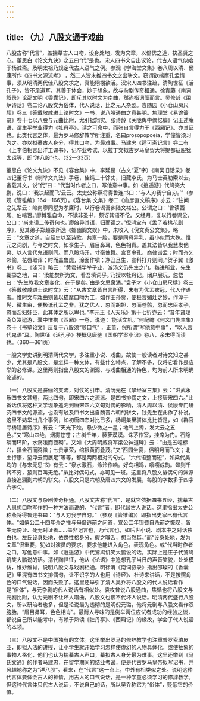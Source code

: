 ```yaml
---
---
---
```

title: （九）八股文通于戏曲
---




八股古称“代言”，盖揣摹古人口吻，设身处地，发为文章，以俳优之道，抉圣贤之心。董思白《论文九诀》之五曰“代”是也。宋人四书文自出议论，代古人语气似始于杨诚斋。及明太祖乃规定代古人语气之例。参观《学海堂文集》卷八周以清、侯康所作《四书文源流考》 ，然二人皆未推四书文之出骈文。窃谓欲揣摩孔孟情事，须从明清两代佳八股文求之，真能栩栩欲活。汉宋人四书注疏，清陶世征《活孔子》，皆不足道耳。其善于体会，妙于想象，故与杂剧传奇相通。徐青藤《南词叙录》论邵文明《香囊记》，即斥其以时文为南曲，然尚指词藻而言。吴修龄《围炉诗话》卷二论八股文为俗体，代人说话，比之元人杂剧。袁随园《小仓山房尺牍》卷三《答戴敬咸进士论时文》一书，说八股通曲之意甚明。焦理堂《易馀籥录》卷十七以八股与元曲比附，尤引据翔实。张诗龄《关陇舆中偶忆编》记王述庵语，谓生平举业得力《牡丹亭》，读之可命中，而张自言得力于《西厢记》。亦其证也。此类代言之体，最为罗马修辞教学所注重，名曰prosopopoeia，学僮皆须习为之。亦以拟摹古人身分，得其口吻，为最难事。马建忠《适可斋记言》卷二有《上李伯相言出洋工课书》，记卒业考试，以拉丁文拟古罗马皇贺大将提都征服犹太诏等，即“洋八股”也。（32—33页）

董思白《论文九诀》不见《容台集》中，李延昰（古文“夏”字）《南吴旧话录》卷四记董行书《制举文九法》手卷，佳绢二十馀丈，旧藏李氏，为马士英勒索以去。备载其文，说“代”曰：“代当时作者之口，写他意中事。如《逍遥游》代鸠笑大鹏，说曰：‘我决起而飞’云云。太史公称燕将得鲁连书曰：‘与人刃我宁自刃。’”（参观《管锥编》164—166页）。《容台集·文集》卷二《俞彦直文稿序》亦云：“往闻之先辈云：岭南廖同墅为孝廉时，以行卷谒吾乡陆文裕公。公谓之曰：‘曾读西厢、伯喈否。’廖博雅自命，不读非圣书，颇讶其语不伦。又经月，复以行卷谒公。公曰：‘尚未读二传奇何也。’廖始异其语，归而读之。”倪鸿宝有《孟子若桃花剧序》，见其弟子郑超宗所选《媚幽阁文娱》中，未收入《倪文贞公文集》，略云：“文章之道，自经史以至诗歌，共禀一胎，要是同母异乳，虽小似而大殊。惟元之词剧，与今之时文，如孪生子，眉目鼻耳，色色相肖。盖其法皆以我慧发他灵、以人言代鬼语则同。而八股场开，寸毫傀舞。宫音串孔，商律谱孟；时而齐乞邻偷，花唇取诨；时而盖鲁虎，涂面作嗔；净丑旦生，宣科打介则同。”贺子翼《激书》卷二《涤习》略云：“黄君辅学举子业，游汤义仍先生之门。每进所业，先生辄掷之地，曰：‘汝能焚所为文，看吾填词乎。’乃授以牡丹记。闭户展玩，忽悟曰：‘先生教我文章变化，在于是矣。’由是文思泉涌。”袁子才《小仓山房尺牍》卷三《答戴敬咸进士论时文》云：“从古文章皆自言所得，未有为优孟衣冠，代人作语者。惟时文与戏曲则皆以描摩口吻为工，如作王孙贾，便极言媚灶之妙，作淳于髡、微生亩，便极诋孔孟之非。犹之优人，忽而胡妲，忽而苍鹘，忽而忠臣孝子，忽而淫妇奸臣，此其体之所以卑也。”李元玉《人天乐》第十七折亦云：“昔年诸理斋负笈遨游，囊中惟携《西厢》一卷，说道：‘能活文机。’”何屺瞻《何义门先生集》卷十《书塾论文》反复于八股须“顺口气” ，正董、倪所谓“写他意中事” ，“以人言代鬼语”耳。陶世征《活孔子》梗概见唐鉴《国朝学案小识》卷八，余未得而读也。（360—361页）

一般文学史讲到明清两代文学，多注重小说、戏曲，故使一般读者对诗文知之甚少，尤其是八股文，是怎样一种文体，有些什么特点，了解不多，仅将它看作是应举的必修课。这里两则指出八股文的渊源、与戏曲相通的特色，均为前人所未明确论述的。

（一）八股文是骈俪的支流，对仗的引申。清阮元在《揅经室三集》云：“洪武永乐四书文甚短，两比四句，即宋四六之流派。是四书排偶之文，上接唐宋四六。”此番话仅将这种文学现象追溯到唐宋四六文句对偶的影响，清人周以清、侯康专门研究四书文的源流，也没有触及四书文出自魏晋六朝的骈文，钱先生在此作了补说。这里不妨举出几个事例，如初唐四杰对比已多，杨炯集里骈体比比皆是，如《群官寻杨隐居诗序》有云：“天光下烛，悬少微之一星；地气上腾，发大云之五色。”又“寒山四绝，烟雾苍苍；古树千年，藤萝漠漠。诛茅作室，挂席为门。石隐磷而环阶，水潺湲而匝砌”。又如《大周明威将军梁公神道碑》云：“由是五噫标兴，播金石而腾徽；七贵承荣，绾银黄而叠茂。”又“西园坐宴，侣明月而飞文；北土行康，望浮云而展足”等等，都是两两相对的句式。“六代语整而短”，如梁代吴均的《与宋元思书》有云：“泉水激石，泠泠作响。好鸟相鸣，嘤嘤成韵。蝉则千转不穷，猿则百叫无绝。”排比对偶句式，亦可见一斑。这里将八股文排偶句的渊源直接追溯到六朝的骈文。八股文只是六朝及唐四六文的发展，每股的字数多于四字六字句。

（二）八股文与杂剧传奇相通。八股文古称“代言”，是就它依据四书五经，揣摹古人思想口吻写作的一种方法而说的，“代言”者，即代替古人说话。这里指出太史公称燕将得鲁连书曰：“与人刃我宁自刃。”（参观《管锥编》）即指出史家已有代言体。“如僖公二十四年介之推与母偕逃前之问答，宣公二年钡麑自杀前之慨叹，皆生无傍证、死无对证者……盖非记言也，乃代言也，如后世小说、剧本中之对话独白也。左氏设身处地，依傍性格身分，假之喉舌，想当然耳。”而“设身处地，发为文章”很重要，犹如对演员的要求，要求他能进入角色，表现角色。或“代当时作者之口，写他意中事。如《逍遥游》中代鷟鸠讥笑大鹏说的话，实际上是庄子代鷟鸠讥笑大鹏说的话。清代陶世征，他从《论语》中追想孔子当日的声音笑貌，处处模仿，维妙维肖，说明八股文与戏剧相通。明徐渭《南词叙录》指出邵璨的《香囊记》里混有四书文排偶句，让不识字的人也用《诗经》、杜诗来讲话，不是按照角色的口气说话，因而失败了。这里还举引了清人吴乔将八股文的代人说话看作是“俗体”，与元杂剧的代人说话有相似处。袁枚曾说八股通曲，焦循也将八股文与元剧比附，认为元剧不让坏人唱曲，八股文也该不代坏人说话。明清两代盛行八股文，所以研治者也多，但是论说最为透彻的是明倪元璐，他将元剧与八股文看作双胞胎，“眉目鼻耳，色色相肖”。最耐人寻味的是例举两位应试者成功的经验之谈，都说自己所以能考中，有赖于熟读《牡丹亭》、《西厢记》的缘故，学会了代人说话的本领。

（三）八股文不是中国独有的文体。这里举出罗马的修辞教学也注重普罗索珀皮亚，即拟人法的讲授，让小学生就开始学习怎样使虚幻的人物具体化，或使抽象的事物人格化，他们也认为揣摹古人声口，摹拟古人身分最为难事。这里还举到《马氏文通》的作者马建忠，在留学期间的结业考试，便是代古罗马皇帝拟写诏书，并风趣地称之为“洋八股”。看来，在“代言”这一点上，中外有相类似之处。说明这种代言体要体会古人的神情，用古人的口气说话，是一种学童必须学习的修辞教学。但这种代言体只代古人说话，不说自己的话，所以吴乔称它为“俗体”，贬低它的价值。